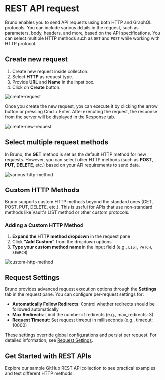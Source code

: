 
# REST API request

Bruno enables you to send API requests using both HTTP and GraphQL protocols. You can include various details in the request, such as parameters, body, headers, and more, based on the API specifications.
You can select multiple HTTP methods such as `GET` and `POST` while working with HTTP protocol.

## Create new request

1. Create new request inside collection.
2. Select **HTTP** as request type.
3. Provide **URL** and **Name** in the input box.
4. Click on **Create** button.

![create-request](/screenshots/send-request/rest/create-request.webp)

Once you create the new request, you can execute it by clicking the arrow button or pressing Cmd + Enter. After executing the request, the response from the server will be displayed in the Response tab.

![create-new-request](/screenshots/send-request/rest/create-new-request.webp)

## Select multiple request methods

In Bruno, the **GET** method is set as the default HTTP method for new requests. However, you can select other HTTP methods (such as **POST**, **PUT**, **DELETE**, etc.) based on your API requirements to send data.

![various-http-method](/screenshots/send-request/rest/various-http-method.webp)

## Custom HTTP Methods

Bruno supports custom HTTP methods beyond the standard ones (GET, POST, PUT, DELETE, etc.). This is useful for APIs that use non-standard methods like Vault's LIST method or other custom protocols.

### Adding a Custom HTTP Method

1. **Expand the HTTP method dropdown** in the request pane
2. Click **"Add Custom"** from the dropdown options
3. **Type your custom method name** in the input field (e.g., `LIST`, `PATCH`, `SEARCH`)

![custom-http-method](/screenshots/send-request/rest/custom-http-methods.webp)

## Request Settings

Bruno provides advanced request execution options through the **Settings** tab in the request pane. You can configure per-request settings for:

- **Automatically Follow Redirects**: Control whether redirects should be followed automatically
- **Max Redirects**: Limit the number of redirects (e.g., max_redirects: 3)
- **Request Timeout**: Set request timeout in milliseconds (e.g., timeout: 10000)

These settings override global configurations and persist per request. For detailed information, see [Request Settings](/send-requests/REST/request-settings).

## Get Started with REST APIs

Explore our sample GitHub REST API collection to see practical examples and test different HTTP methods:

<BrunoButton 
  collectionUrl="https://github.com/bruno-collections/github-rest-api-collection"
  width={160}
  height={40}
/>

